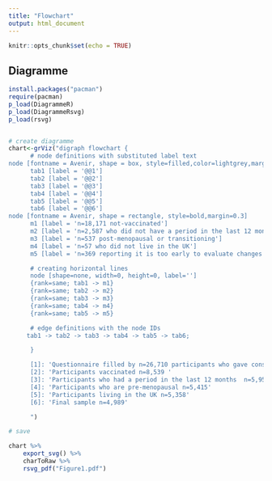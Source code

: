---
title: "Flowchart"
output: html_document
---

```{r setup, include=FALSE}
knitr::opts_chunk$set(echo = TRUE)
```


## Diagramme
```{r diag}
install.packages("pacman")
require(pacman)
p_load(DiagrammeR)
p_load(DiagrammeRsvg)
p_load(rsvg)


# create diagramme
chart<-grViz("digraph flowchart {
      # node definitions with substituted label text
node [fontname = Avenir, shape = box, style=filled,color=lightgrey,margin=0.3]        
      tab1 [label = '@@1']
      tab2 [label = '@@2']
      tab3 [label = '@@3']
      tab4 [label = '@@4']
      tab5 [label = '@@5']
      tab6 [label = '@@6']
node [fontname = Avenir, shape = rectangle, style=bold,margin=0.3]        
      m1 [label = 'n=18,171 not-vaccinated']
      m2 [label = 'n=2,587 who did not have a period in the last 12 months']
      m3 [label = 'n=537 post-menopausal or transitioning']
      m4 [label = 'n=57 who did not live in the UK']
      m5 [label = 'n=369 reporting it is too early to evaluate changes']

      # creating horizontal lines
      node [shape=none, width=0, height=0, label='']
      {rank=same; tab1 -> m1}
      {rank=same; tab2 -> m2}
      {rank=same; tab3 -> m3}
      {rank=same; tab4 -> m4}
      {rank=same; tab5 -> m5}

      # edge definitions with the node IDs
     tab1 -> tab2 -> tab3 -> tab4 -> tab5 -> tab6;

      }

      [1]: 'Questionnaire filled by n=26,710 participants who gave consent'
      [2]: 'Participants vaccinated n=8,539 '
      [3]: 'Participants who had a period in the last 12 months  n=5,952'
      [4]: 'Participants who are pre-menopausal n=5,415'
      [5]: 'Participants living in the UK n=5,358'
      [6]: 'Final sample n=4,989'

      ")

# save

chart %>%
    export_svg() %>%
    charToRaw %>% 
    rsvg_pdf("Figure1.pdf")



```


